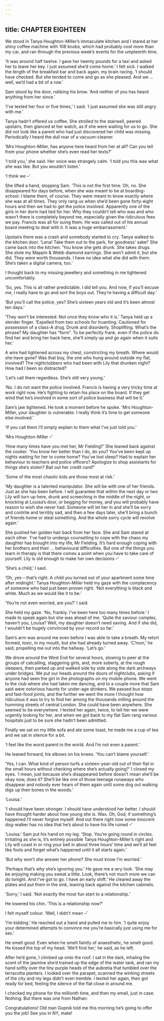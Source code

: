 ```yaml
---
---
---
```

title: CHAPTER EIGHTEEN
---




We stood in Tanya Houghton-Miller’s immaculate kitchen and I stared at her shiny coffee machine with 108 knobs, which had probably cost more than my car, and ran through the previous week’s events for the umpteenth time.

‘It was around half twelve. I gave her twenty pounds for a taxi and asked her to leave her key. I just assumed she’d come home.’ I felt sick. I walked the length of the breakfast bar and back again, my brain racing. ‘I should have checked. But she tended to come and go as she pleased. And we … well, we’d had a bit of a row.’

Sam stood by the door, rubbing his brow. ‘And neither of you has heard anything from her since.’

‘I’ve texted her four or five times,’ I said. ‘I just assumed she was still angry with me.’

Tanya hadn’t offered us coffee. She strolled to the stairwell, peered upstairs, then glanced at her watch, as if she were waiting for us to go. She did not look like a parent who had just discovered her child was missing. Periodically I heard the dull roar of a vacuum-cleaner.

‘Mrs Houghton-Miller, has anyone here heard from her at all? Can you tell from your phone whether she’s even read her texts?’

‘I told you,’ she said. Her voice was strangely calm. ‘I told you this was what she was like. But you wouldn’t listen.’

‘I think we –’

She lifted a hand, stopping Sam. ‘This is not the first time. Oh, no. She disappeared for days before, when she was meant to be at boarding-school. I blame them, of course. They were meant to know exactly where she was at all times. They only rang us when she’d been gone forty-eight hours and then we had to get the police involved. Apparently one of the girls in her dorm had lied for her. Why they couldn’t tell who was and who wasn’t there is completely beyond me, especially given the ridiculous fees we pay. Francis was all for suing them. He was called out of his annual board meeting to deal with it. It was a huge embarrassment.’

Upstairs there was a crash and somebody started to cry. Tanya walked to the kitchen door. ‘Lena! Take them out to the park, for goodness’ sake!’ She came back into the kitchen. ‘You know she gets drunk. She takes drugs. She stole my Mappin & Webb diamond earrings. She won’t admit it, but she did. They were worth thousands. I have no idea what she did with them. She’s taken a digital camera, too.’

I thought back to my missing jewellery and something in me tightened uncomfortably.

‘So, yes. This is all rather predictable. I did tell you. And now, if you’ll excuse me, I really have to go and sort the boys out. They’re having a difficult day.’

‘But you’ll call the police, yes? She’s sixteen years old and it’s been almost ten days.’

‘They won’t be interested. Not once they know who it is.’ Tanya held up a slender finger. ‘Expelled from two schools for truanting. Cautioned for possession of a class-A drug. Drunk and disorderly. Shoplifting. What’s the phrase? My daughter has “form”. To be perfectly frank, even if the police do find her and bring her back here, she’ll simply up and go again when it suits her.’

A wire had tightened across my chest, constricting my breath. Where would she have gone? Was that boy, the one who hung around outside my flat, involved? The nightclubbers who had been with Lily that drunken night? How had I been so distracted?

‘Let’s call them regardless. She’s still very young.’

‘No. I do not want the police involved. Francis is having a very tricky time at work right now. He’s fighting to retain his place on the board. If they get wind that he’s involved in some sort of police business that will be it.’

Sam’s jaw tightened. He took a moment before he spoke. ‘Mrs Houghton-Miller, your daughter is vulnerable. I really think it’s time to get someone else involved.’

‘If you call them I’ll simply explain to them what I’ve just told you.’

‘Mrs Houghton-Miller –’

‘How many times have you met her, Mr Fielding?’ She leaned back against the cooker. ‘You know her better than I do, do you? You’ve been kept up nights waiting for her to come home? You’ve lost sleep? Had to explain her behaviour to teachers and police officers? Apologize to shop assistants for things she’s stolen? Bail out her credit card?’

‘Some of the most chaotic kids are those most at risk.’

‘My daughter is a talented manipulator. She will be with one of her friends. Just as she has been before. I will guarantee that within the next day or two Lily will turn up here, drunk and screeching in the middle of the night, or knocking at Louisa’s door, or begging for money, and you will probably have reason to wish she never had. Someone will let her in and she’ll be sorry and contrite and terribly sad, and then a few days later, she’ll bring a bunch of friends home or steal something. And the whole sorry cycle will revolve again.’

She pushed her golden hair back from her face. She and Sam stared at each other. ‘I’ve had to undergo counselling to cope with the chaos my daughter has brought into my life, Mr Fielding. It’s hard enough coping with her brothers and their … behavioural difficulties. But one of the things you learn in therapy is that there comes a point when you have to take care of yourself. Lily is old enough to make her own decisions –’

‘She’s a child,’ I said.

‘Oh, yes – that’s right. A child you turned out of your apartment some time after midnight.’ Tanya Houghton-Miller held my gaze with the complacency of someone who had just been proven right. ‘Not everything is black and white. Much as we would like it to be.’

‘You’re not even worried, are you?’ I said.

She held my gaze. ‘No, frankly. I’ve been here too many times before.’ I made to speak again but she was ahead of me. ‘Quite the saviour complex, haven’t you, Louisa? Well, my daughter doesn’t need saving. And if she did, I wouldn’t be hugely convinced by your record so far.’

Sam’s arm was around me even before I was able to take a breath. My retort formed, toxic, in my mouth, but she had already turned away. ‘C’mon,’ he said, propelling me out into the hallway. ‘Let’s go.’

We drove around the West End for several hours, slowing to peer at the groups of catcalling, staggering girls, and, more soberly, at the rough sleepers, then parked up and walked side by side along the dark archways under bridges. We put our heads around the doors of nightclubs, asking if anyone had seen the girl in the photographs on my mobile phone. We went to the club where she had taken me dancing, and to a couple more that Sam said were notorious haunts for under-age drinkers. We passed bus stops and fast-food joints, and the further we went the more I thought how ridiculous it was to try to find her among the thousands milling around the humming streets of central London. She could have been anywhere. She seemed to be everywhere. I texted her again, twice, to tell her we were urgently looking for her, and when we got back to my flat Sam rang various hospitals just to be sure she hadn’t been admitted.

Finally we sat on my little sofa and ate some toast, he made me a cup of tea and we sat in silence for a bit.

‘I feel like the worst parent in the world. And I’m not even a parent.’

He leaned forward, his elbows on his knees. ‘You can’t blame yourself.’

‘Yes, I can. What kind of person turfs a sixteen-year-old out of their flat in the small hours without checking where she’s actually going?’ I closed my eyes. ‘I mean, just because she’s disappeared before doesn’t mean she’ll be okay now, does it? She’ll be like one of those teenage runaways who disappear and nobody ever hears of them again until some dog out walking digs up their bones in the woods.’

‘Louisa.’

‘I should have been stronger. I should have understood her better. I should have thought harder about how young she is. Was. Oh, God, if something’s happened I’ll never forgive myself. And out there right now some innocent dog-walker has no idea that he’s about to have his life ruined –’

‘Louisa.’ Sam put his hand on my leg. ‘Stop. You’re going round in circles. Irritating as she is, it’s entirely possible Tanya Houghton-Miller’s right and Lily will coast in or ring your bell in about three hours’ time and we’ll all feel like fools and forget what’s happened until it all starts again.’

‘But why won’t she answer her phone? She must know I’m worried.’

‘Perhaps that’s why she’s ignoring you.’ He gave me a wry look. ‘She may be enjoying making you sweat a little. Look, there’s not much more we can do tonight. And I’ve got to go. I have an early shift.’ He cleared away the plates and put them in the sink, leaning back against the kitchen cabinets.

‘Sorry,’ I said. ‘Not exactly the most fun start to a relationship.’

He lowered his chin. ‘This is a relationship now?’

I felt myself colour. ‘Well, I didn’t mean –’

‘I’m kidding.’ He reached out a hand and pulled me to him. ‘I quite enjoy your determined attempts to convince me you’re basically just using me for sex.’

He smelt good. Even when he smelt faintly of anaesthetic, he smelt good. He kissed the top of my head. ‘We’ll find her,’ he said, as he left.

After he’d gone, I climbed up onto the roof. I sat in the dark, inhaling the scent of the jasmine she’d trained up the edge of the water tank, and ran my hand softly over the tiny purple heads of the aubretia that tumbled over the terracotta planters. I looked over the parapet, scanned the winking streets of the city and my legs didn’t even tremble. I texted her again, then got ready for bed, feeling the silence of the flat close in around me.

I checked my phone for the millionth time, and then my email, just in case. Nothing. But there was one from Nathan:

Congratulations! Old man Gopnik told me this morning he’s going to offer you the job! See you in NY, mate!